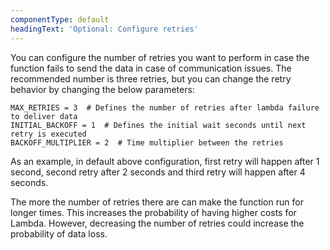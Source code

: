 ```yaml
---
componentType: default
headingText: 'Optional: Configure retries'
---
```


You can configure the number of retries you want to perform in case the function fails to send the data in case of communication issues. The recommended number is three retries, but you can change the retry behavior by changing the below parameters:

```
MAX_RETRIES = 3  # Defines the number of retries after lambda failure to deliver data
INITIAL_BACKOFF = 1  # Defines the initial wait seconds until next retry is executed
BACKOFF_MULTIPLIER = 2  # Time multiplier between the retries
```

As an example, in default above configuration, first retry will happen after 1 second, second retry after 2 seconds and third retry will happen after 4 seconds.

<Callout variant="tip">
  The more the number of retries there are can make the function run for longer times. This increases the probability of having higher costs for Lambda. However, decreasing the number of retries could increase the probability of data loss.
</Callout>